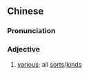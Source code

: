 ==Chinese==
{{zh-forms|s=各种各样|type=22}}

===Pronunciation===
{{zh-pron
|m=gèzhǒnggèyàng
|c=gok3 zung2 gok3 joeng6
|cat=a
}}

===Adjective===
{{zh-adj}}

# [[various]]; all [[sort]]s/[[kind]]s
